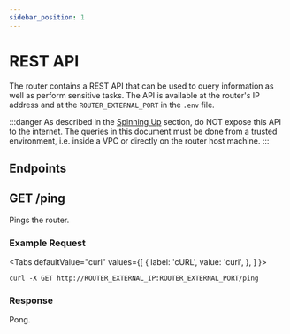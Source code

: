 ```yaml
---
sidebar_position: 1
---
```


# REST API

The router contains a REST API that can be used to query information as well as perform sensitive tasks. The API is available at the router's IP address and at the `ROUTER_EXTERNAL_PORT` in the `.env` file.

:::danger
As described in the [Spinning Up](../Guides/spinning-up) section, do NOT expose this API to the internet. The queries in this document must be done from a trusted environment, i.e. inside a VPC or directly on the router host machine.
:::

## Endpoints

## GET /ping

Pings the router.

### Example Request


<Tabs
  defaultValue="curl"
  values={[
    { label: 'cURL', value: 'curl', },
  ]
}>
<TabItem value="curl">

```shell
curl -X GET http://ROUTER_EXTERNAL_IP:ROUTER_EXTERNAL_PORT/ping
```

</TabItem>
</Tabs>

### Response

Pong.